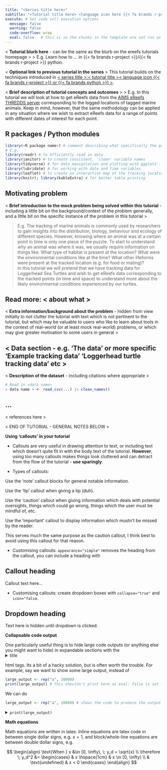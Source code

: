 ---
title: "<Series title here>"
subtitle: "<Tutorial title here> <language icon here {{< fa brands r-project >}} or {{< fa brands python >}} >"
execute: # Set code cell execution options
  message: false
  warning: false
  code-overflow: wrap
  eval: false   # this is so the chunks in the template are not run as they contain pseudocode explaining what goes where - get rid of this when you start working on a specific tutorial
---

:::{.tutorial-description}
< **Tutorial blurb here** - can be the same as the blurb on the ereefs tutorials homepage >
> E.g. Learn how to ... in {{< fa brands r-project >}}/{{< fa brands r-project >}} python.
:::

:::{.callout-note appearance="simple"}
< **Optional link to previous tutorial in the series** >
This tutorial builds on the techniques introduced in [< series title >:< tutorial title >< language icon {{< fa brands r-project >}} or {{< fa brands python >}} >](< relative link to .qmd file of previous tutorial >).
:::

< **Brief description of tutorial concepts and outcomes** >
> E.g. In this tutorial we will look at how to get eReefs data from the [AIMS eReefs THREDDS server](http://thredds.ereefs.aims.gov.au/thredds/catalog.html) corresponding to the logged locations of tagged marine animals. Keep in mind, however, that the same methodology can be applied in any situation where we wish to extract eReefs data for a range of points with different dates of interest for each point.

## R packages / Python modules
```{r RPackages}
library(<R package name>) # comment describing what specifically the package is used for in this tutorial
# E.g.
library(readr) # to efficiently read in data
library(janitor) # to create consistent, 'clean' variable names
library(tidyverse) # for data manipulation and plotting with ggplot2
library(lubridate) # for working with date and time variables
library(leaflet) # to create an interactive map of the tracking locations
library(knitr); library(kableExtra) # for better table printing
```

## Motivating problem

< **Brief introduction to the mock problem being solved within this tutorial** - including a little bit on the background/context of the problem generally, and a little bit on the specific instance of the problem in this tutorial >

> E.g. The tracking of marine animals is commonly used by researchers to gain insights into the distribution, biology, behaviour and ecology of different species. However, knowing where an animal was at a certain point in time is only one piece of the puzzle. To start to understand *why* an animal was where it was, we usually require information on things like: What type of habitat is present at the location? What were the environmental conditions like at the time? What other lifeforms were present at the tracked location (e.g. for food or mating)? <br> In this tutorial we will pretend that we have tracking data for Loggerhead Sea Turtles and wish to get eReefs data corresponding to the tracked points (in time and space) to understand more about the likely environmental conditions experienced by our turtles.

:::{.callout-note collapse="true" icon="false"}

# Read more: < about what >

< **Extra information/background about the problem** - hidden from view initially to not clutter the tutorial with text which is not pertinent to the tutorial, but which may be valuable to users who like to learn about tools in the context of real-world (or at least mock real-world) problems, or which may give greater motivation to some users in general >

:::

## < Data section - e.g. 'The data' or more specific 'Example tracking data' 'Loggerhead turtle tracking data' etc >

< **Description of the dataset** - including citations where appropriate >

```{r dataImport}
# Read in <data name>
< data name > <- read_csv(...) |> clean_names()
```


## ...


:::{.references}

< references here >

:::


< END OF TUTORIAL - GENERAL NOTES BELOW >

**Using 'callouts' in your tutorial**

* Callouts are very useful in drawing attention to text, or including text which doesn't quite fit in with the body text of the tutorial. **However**, using too many callouts makes things look cluttered and can detract from the flow of the tutorial - **use sparingly**.

* Types of callouts:

:::{.callout-note appearance="simple"}
Use the 'note' callout blocks for general notable information.
:::

:::{.callout-tip appearance="simple"}
Use the 'tip' callout when giving a tip (duh).
:::

:::{.callout-caution appearance="simple"}
Use the 'caution' callout when giving information which deals with potential oversights, things which could go wrong, things which the user must be mindful of, etc.
:::

:::{.callout-important appearance="simple"}
Use the 'important' callout to display information which mustn't be missed by the reader.
:::

:::{.callout-warning appearance="simple"}
This serves much the same purpose as the caution callout, I think best to avoid using this callout for that reason.
:::

* Customising callouts: `appearance="simple"` removes the heading from the callout, you can include a heading with

:::{.callout-info}
# Callout heading
Callout text here...
:::

* Customising callouts: create dropdown boxes with `collapse="true"` and `icon="false`.

:::{.callout-note collapse="true" icon="false"}
# Dropdown heading
Text here is hidden until dropdown is clicked.
:::

**Collapsable code output**

One particularly useful thing is to hide large code outputs (or anything else you might want to hide) in expandable sections with the <details><summary>title</summary></details> html tags. Its a bit of a hacky solution, but is often worth the trouble. For example, say we want to show some large output, instead of

```{r}
large_output <- rep("a", 10000)
print(large_output) # This shouldn't print here as eval: false is set in the yaml header of this document
```

We can do

```{r eval=TRUE}
large_output <- rep("a", 10000) # shows the code to produce the output but does not print
```

<details><summary>`print(large_output)`</summary>

```{r eval=TRUE, echo=FALSE}
print(large_output) # this code block is not shown, only the output (echo=FALSE), though note that the same code is shown in the expandable header (between the summary tags) denoting what code is being run to the user
```

</details>

**Math equations**

Math equations are written in latex. Inline equations are latex code in between single dollar signs, e.g. $x=1$, and block/whole-line equations are between double dollar signs, e.g.

$$
\begin{align}
\text{When } x &\in [0, \infty), \; y_d = \sqrt{x} \\
\therefore \; y_d^2 &=
  \begin{cases}
    & x \hspace{1cm}   & x \in [0, \infty) \\
    & \text{undefined} & x < 0
  \end{cases}
\end{align}
$$